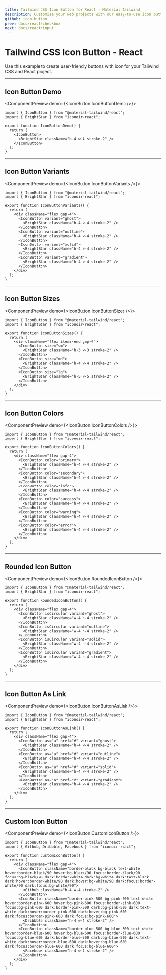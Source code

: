 ```yaml
---
title: Tailwind CSS Icon Button for React - Material Tailwind
description: Customise your web projects with our easy-to-use icon button component for Tailwind CSS and React using Material Design guidelines.
github: icon-button
prev: docs/react/checkbox
next: docs/react/input
---
```


# Tailwind CSS Icon Button - React

Use this example to create user-friendly buttons with icon for your Tailwind CSS and React project.

---

## Icon Button Demo

<ComponentPreview demo={<IconButton.IconButtonDemo />}>
```tsx
import { IconButton } from "@material-tailwind/react";
import { BrightStar } from "iconoir-react";

export function IconButtonDemo() {
  return (
    <IconButton>
      <BrightStar className="h-4 w-4 stroke-2" />
    </IconButton>
  );
}
```
</ComponentPreview>

---

## Icon Button Variants

<ComponentPreview demo={<IconButton.IconButtonVariants />}>
```tsx
import { IconButton } from "@material-tailwind/react";
import { BrightStar } from "iconoir-react";

export function IconButtonVariants() {
  return (
    <div className="flex gap-4">
      <IconButton variant="ghost">
        <BrightStar className="h-4 w-4 stroke-2" />
      </IconButton>
      <IconButton variant="outline">
        <BrightStar className="h-4 w-4 stroke-2" />
      </IconButton>
      <IconButton variant="solid">
        <BrightStar className="h-4 w-4 stroke-2" />
      </IconButton>
      <IconButton variant="gradient">
        <BrightStar className="h-4 w-4 stroke-2" />
      </IconButton>
    </div>
  );
}
```
</ComponentPreview>

---

## Icon Button Sizes

<ComponentPreview demo={<IconButton.IconButtonSizes />}>
```tsx
import { IconButton } from "@material-tailwind/react";
import { BrightStar } from "iconoir-react";

export function IconButtonSizes() {
  return (
    <div className="flex items-end gap-4">
      <IconButton size="sm">
        <BrightStar className="h-3 w-3 stroke-2" />
      </IconButton>
      <IconButton size="md">
        <BrightStar className="h-4 w-4 stroke-2" />
      </IconButton>
      <IconButton size="lg">
        <BrightStar className="h-5 w-5 stroke-2" />
      </IconButton>
    </div>
  );
}
```
</ComponentPreview>

---

## Icon Button Colors

<ComponentPreview demo={<IconButton.IconButtonColors />}>
```tsx
import { IconButton } from "@material-tailwind/react";
import { BrightStar } from "iconoir-react";

export function IconButtonColors() {
  return (
    <div className="flex gap-4">
      <IconButton color="primary">
        <BrightStar className="h-4 w-4 stroke-2" />
      </IconButton>
      <IconButton color="secondary">
        <BrightStar className="h-4 w-4 stroke-2" />
      </IconButton>
      <IconButton color="info">
        <BrightStar className="h-4 w-4 stroke-2" />
      </IconButton>
      <IconButton color="success">
        <BrightStar className="h-4 w-4 stroke-2" />
      </IconButton>
      <IconButton color="warning">
        <BrightStar className="h-4 w-4 stroke-2" />
      </IconButton>
      <IconButton color="error">
        <BrightStar className="h-4 w-4 stroke-2" />
      </IconButton>
    </div>
  );
}
```
</ComponentPreview>

---

## Rounded Icon Button

<ComponentPreview demo={<IconButton.RoundedIconButton />}>
```tsx
import { IconButton } from "@material-tailwind/react";
import { BrightStar } from "iconoir-react";

export function RoundedIconButton() {
  return (
    <div className="flex gap-4">
      <IconButton isCircular variant="ghost">
        <BrightStar className="w-4 h-4 stroke-2" />
      </IconButton>
      <IconButton isCircular variant="outline">
        <BrightStar className="w-4 h-4 stroke-2" />
      </IconButton>
      <IconButton isCircular variant="solid">
        <BrightStar className="w-4 h-4 stroke-2" />
      </IconButton>
      <IconButton isCircular variant="gradient">
        <BrightStar className="w-4 h-4 stroke-2" />
      </IconButton>
    </div>
  );
}

```
</ComponentPreview>

---

## Icon Button As Link

<ComponentPreview demo={<IconButton.IconButtonAsLink />}>
```tsx
import { IconButton } from "@material-tailwind/react";
import { BrightStar } from "iconoir-react";

export function IconButtonAsLink() {
  return (
    <div className="flex gap-4">
      <IconButton as="a" href="#" variant="ghost">
        <BrightStar className="h-4 w-4 stroke-2" />
      </IconButton>
      <IconButton as="a" href="#" variant="outline">
        <BrightStar className="h-4 w-4 stroke-2" />
      </IconButton>
      <IconButton as="a" href="#" variant="solid">
        <BrightStar className="h-4 w-4 stroke-2" />
      </IconButton>
      <IconButton as="a" href="#" variant="gradient">
        <BrightStar className="h-4 w-4 stroke-2" />
      </IconButton>
    </div>
  );
}
```
</ComponentPreview>

---

## Custom Icon Button

<ComponentPreview demo={<IconButton.CustomIconButton />}>
```tsx
import { IconButton } from "@material-tailwind/react";
import { Github, Dribbble, Facebook } from "iconoir-react";

export function CustomIconButton() {
  return (
    <div className="flex gap-4">
      <IconButton className="border-black bg-black text-white hover:border-black/90 hover:bg-black/90 focus:border-black/90 focus:bg-black/90 dark:border-white dark:bg-white dark:text-black dark:hover:border-white/90 dark:hover:bg-white/90 dark:focus:border-white/90 dark:focus:bg-white/90">
        <Github className="h-4 w-4 stroke-2" />
      </IconButton>
      <IconButton className="border-pink-500 bg-pink-500 text-white hover:border-pink-600 hover:bg-pink-600 focus:border-pink-600 focus:bg-pink-600 dark:border-pink-500 dark:bg-pink-500 dark:text-white dark:hover:border-pink-600 dark:hover:bg-pink-600 dark:focus:border-pink-600 dark:focus:bg-pink-600">
        <Dribbble className="h-4 w-4 stroke-2" />
      </IconButton>
      <IconButton className="border-blue-500 bg-blue-500 text-white hover:border-blue-600 hover:bg-blue-600 focus:border-blue-600 focus:bg-blue-600 dark:border-blue-500 dark:bg-blue-500 dark:text-white dark:hover:border-blue-600 dark:hover:bg-blue-600 dark:focus:border-blue-600 dark:focus:bg-blue-600">
        <Facebook className="h-4 w-4 stroke-2" />
      </IconButton>
    </div>
  );
}
```
</ComponentPreview>